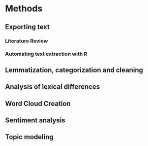 # Methods

## Exporting text
### Literature Review
### Automating text extraction with R

## Lemmatization, categorization and cleaning
## Analysis of lexical differences
## Word Cloud Creation
## Sentiment analysis
## Topic modeling